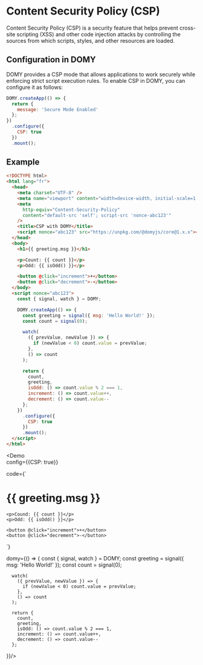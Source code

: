 
# Content Security Policy (CSP)

Content Security Policy (CSP) is a security feature that helps prevent cross-site scripting (XSS) and other code injection attacks by controlling the sources from which scripts, styles, and other resources are loaded.

## Configuration in DOMY

DOMY provides a CSP mode that allows applications to work securely while enforcing strict script execution rules. To enable CSP in DOMY, you can configure it as follows:

```js
DOMY.createApp(() => {
  return {
    message: 'Secure Mode Enabled'
  };
})
  .configure({
    CSP: true
  })
  .mount();
```

## Example

```html
<!DOCTYPE html>
<html lang="fr">
  <head>
    <meta charset="UTF-8" />
    <meta name="viewport" content="width=device-width, initial-scale=1.0" />
    <meta
      http-equiv="Content-Security-Policy"
      content="default-src 'self'; script-src 'nonce-abc123'"
    />
    <title>CSP with DOMY</title>
    <script nonce="abc123" src="https://unpkg.com/@domyjs/core@1.x.x"></script>
  </head>
  <body>
    <h1>{{ greeting.msg }}</h1>

    <p>Count: {{ count }}</p>
    <p>Odd: {{ isOdd() }}</p>

    <button @click="increment">+</button>
    <button @click="decrement">-</button>
  </body>
  <script nonce="abc123">
    const { signal, watch } = DOMY;

    DOMY.createApp(() => {
      const greeting = signal({ msg: 'Hello World!' });
      const count = signal(0);

      watch(
        ({ prevValue, newValue }) => {
          if (newValue < 0) count.value = prevValue;
        },
        () => count
      );

      return {
        count,
        greeting,
        isOdd: () => count.value % 2 === 1,
        increment: () => count.value++,
        decrement: () => count.value--
      };
    })
      .configure({
        CSP: true
      })
      .mount();
  </script>
</html>
```

<Demo  
  config={{CSP: true}}

code={`

<h1>{{ greeting.msg }}</h1>

    <p>Cound: {{ count }}</p>
    <p>Odd: {{ isOdd() }}</p>

    <button @click="increment">+</button>
    <button @click="decrement">-</button>

`}

domy={() => {
const { signal, watch } = DOMY;
const greeting = signal({ msg: 'Hello World!' });
const count = signal(0);

      watch(
        ({ prevValue, newValue }) => {
          if (newValue < 0) count.value = prevValue;
        },
        () => count
      );

      return {
        count,
        greeting,
        isOdd: () => count.value % 2 === 1,
        increment: () => count.value++,
        decrement: () => count.value--
      };

}}/>

